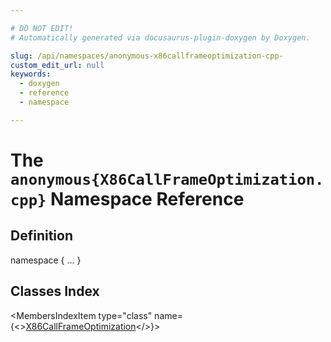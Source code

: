 ```yaml
---

# DO NOT EDIT!
# Automatically generated via docusaurus-plugin-doxygen by Doxygen.

slug: /api/namespaces/anonymous-x86callframeoptimization-cpp-
custom_edit_url: null
keywords:
  - doxygen
  - reference
  - namespace

---
```





# The `anonymous{X86CallFrameOptimization.cpp}` Namespace Reference

<DoxygenPage pluginConfig={pluginConfig}>



## Definition

<CodeBlock>namespace &#123; ... &#125;</CodeBlock>

## Classes Index

<MembersIndex>

<MembersIndexItem
  type="class"
  name={<><a href="/docs/api/classes/anonymous-namespace-x86callframeoptimization-cpp-/x86callframeoptimization">X86CallFrameOptimization</a></>}>
</MembersIndexItem>

</MembersIndex>


</DoxygenPage>
